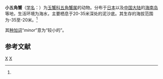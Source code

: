 {{Speciesbox
| genus = Nursia
| species = minor
| authority = Miers, 1879<ref name='id11478'>{{cite web| url =http://www.bioinfo.cn/db05/BjdwSpecies.php?action=view&id=11478| title =小五角蟹| work =《中国动物物种编目数据库》| publisher =中国科学院微生物研究所| author =中国科学院动物研究所| accessdate =2009-04-28| deadurl =yes| archiveurl =https://web.archive.org/web/20160305042655/http://www.bioinfo.cn/db05/BjdwSpecies.php?action=view&id=11478| archivedate =2016-03-05}}</ref>
}}

'''小五角蟹'''（[[学名|学名]]：{{lang|la|''Nursia minor''}}）为[[玉蟹科|玉蟹科]][[五角蟹属|五角蟹属]]的动物。分布于[[日本|日本]]以及[[中国大陆|中国大陆]]的[[海南岛|海南岛]]等地，生活环境为海水，主要栖息于20-35米深处的泥沙底。其生存的海拔范围为-35至-20米。<ref name='id11478'/>

其[[种加词|种加词]]“''minor''”意为“较小的”。

== 参考文献 ==
{{reflist}}

{{Taxonbar|from=Q13905881}}

[[Category:五角蟹属|X]]
[[Category:1879年描述的动物|X]]


{{螃蟹小作品}}